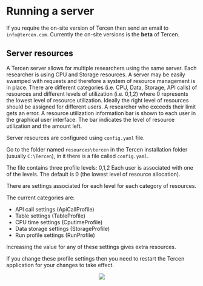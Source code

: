 # Running a server {#server}

If you require the on-site version of Tercen then send an email to `info@tercen.com`.
Currently the on-site versions is the __beta__ of Tercen.


## Server resources {-}
A Tercen server allows for multiple researchers using the same server. Each researcher is using CPU and Storage resources. A server may be easily swamped with requests and therefore a system of resource management is in place. There are different categories (i.e. CPU, Data, Storage, API calls) of resources and different levels of utilization (i.e. 0,1,2) where 0 represents the lowest level of resource utilization. Ideally the right level of resources should be assigned for different users. A researcher who exceeds their limit gets an error. A resource utilization information bar is shown to each user in the graphical user interface. The bar indicates the level of resource utilization and the amount left.  

Server resources are configured using `config.yaml` file.

Go to the folder named `resources\tercen` in the Tercen installation folder (usually `C:\Tercen`), in it there is a file called `config.yaml`.

The file contains three profile levels: 0,1,2
Each user is associated with one of the levels. The default is 0 (the lowest level of resource allocation).

There are settings associated for each level for each category of resources.

The current categories are:

* API call settings (ApiCallProfile)
* Table settings (TableProfile)
* CPU time settings (CputimeProfile)
* Data storage settings (StorageProfile)
* Run profile settings (RunProfile)

Increasing the value for any of these settings gives extra resources.

If you change these profile settings then you need to restart the Tercen application for your changes to take effect.

<center>![](images\deploy.png)</center>
